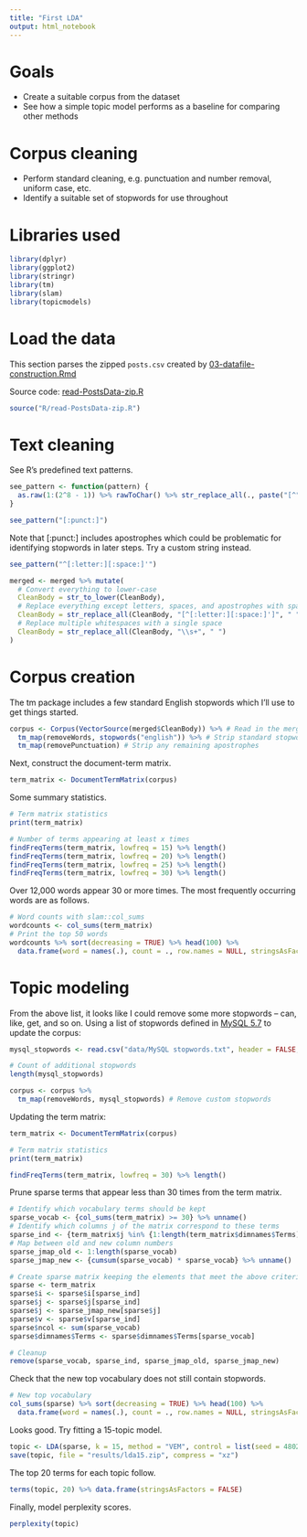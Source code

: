 ```yaml
---
title: "First LDA"
output: html_notebook
---
```


# Goals

  * Create a suitable corpus from the dataset
  * See how a simple topic model performs as a baseline for comparing other methods
  
# Corpus cleaning  

  * Perform standard cleaning, e.g. punctuation and number removal, uniform case, etc.
  * Identify a suitable set of stopwords for use throughout

# Libraries used

```r
library(dplyr)
library(ggplot2)
library(stringr)
library(tm)
library(slam)
library(topicmodels)
```

# Load the data

This section parses the zipped `posts.csv` created by [03-datafile-construction.Rmd](https://github.com/phively/uchicago-thesis/blob/master/03-datafile-construction.Rmd)

Source code: [read-PostsData-zip.R](https://github.com/phively/uchicago-thesis/blob/master/R/read-PostsData-zip.R)

```r
source("R/read-PostsData-zip.R")
```

# Text cleaning

See R's predefined text patterns.

```r
see_pattern <- function(pattern) {
  as.raw(1:(2^8 - 1)) %>% rawToChar() %>% str_replace_all(., paste("[^", pattern, "]"), "") %>% trimws() %>% print()
}

see_pattern("[:punct:]")
```

Note that [:punct:] includes apostrophes which could be problematic for identifying stopwords in later steps. Try a custom string instead.

```r
see_pattern("^[:letter:][:space:]'")
```

```r
merged <- merged %>% mutate(
  # Convert everything to lower-case
  CleanBody = str_to_lower(CleanBody),
  # Replace everything except letters, spaces, and apostrophes with space
  CleanBody = str_replace_all(CleanBody, "[^[:letter:][:space:]']", " "),
  # Replace multiple whitespaces with a single space
  CleanBody = str_replace_all(CleanBody, "\\s+", " ")
)
```

# Corpus creation

The tm package includes a few standard English stopwords which I'll use to get things started.

```r
corpus <- Corpus(VectorSource(merged$CleanBody)) %>% # Read in the merged posts
  tm_map(removeWords, stopwords("english")) %>% # Strip standard stopwords
  tm_map(removePunctuation) # Strip any remaining apostrophes
```

Next, construct the document-term matrix.

```r
term_matrix <- DocumentTermMatrix(corpus)
```

Some summary statistics.

```r
# Term matrix statistics
print(term_matrix)

# Number of terms appearing at least x times
findFreqTerms(term_matrix, lowfreq = 15) %>% length()
findFreqTerms(term_matrix, lowfreq = 20) %>% length()
findFreqTerms(term_matrix, lowfreq = 25) %>% length()
findFreqTerms(term_matrix, lowfreq = 30) %>% length()
```

Over 12,000 words appear 30 or more times. The most frequently occurring words are as follows.

```r
# Word counts with slam::col_sums
wordcounts <- col_sums(term_matrix)
# Print the top 50 words
wordcounts %>% sort(decreasing = TRUE) %>% head(100) %>%
  data.frame(word = names(.), count = ., row.names = NULL, stringsAsFactors = FALSE)
```

# Topic modeling

From the above list, it looks like I could remove some more stopwords -- can, like, get, and so on. Using a list of stopwords defined in [MySQL 5.7](https://dev.mysql.com/doc/refman/5.7/en/fulltext-stopwords.html) to update the corpus:

```r
mysql_stopwords <- read.csv("data/MySQL stopwords.txt", header = FALSE, stringsAsFactors = FALSE)[, 1]

# Count of additional stopwords
length(mysql_stopwords)
```
```r
corpus <- corpus %>%
  tm_map(removeWords, mysql_stopwords) # Remove custom stopwords
```

Updating the term matrix:

```r
term_matrix <- DocumentTermMatrix(corpus)
```
```r
# Term matrix statistics
print(term_matrix)

findFreqTerms(term_matrix, lowfreq = 30) %>% length()
```

Prune sparse terms that appear less than 30 times from the term matrix.

```r
# Identify which vocabulary terms should be kept
sparse_vocab <- {col_sums(term_matrix) >= 30} %>% unname()
# Identify which columns j of the matrix correspond to these terms
sparse_ind <- {term_matrix$j %in% {1:length(term_matrix$dimnames$Terms)}[sparse_vocab]} %>% unname()
# Map between old and new column numbers
sparse_jmap_old <- 1:length(sparse_vocab)
sparse_jmap_new <- {cumsum(sparse_vocab) * sparse_vocab} %>% unname()

# Create sparse matrix keeping the elements that meet the above criteria
sparse <- term_matrix
sparse$i <- sparse$i[sparse_ind]
sparse$j <- sparse$j[sparse_ind]
sparse$j <- sparse_jmap_new[sparse$j]
sparse$v <- sparse$v[sparse_ind]
sparse$ncol <- sum(sparse_vocab)
sparse$dimnames$Terms <- sparse$dimnames$Terms[sparse_vocab]

# Cleanup
remove(sparse_vocab, sparse_ind, sparse_jmap_old, sparse_jmap_new)
```

Check that the new top vocabulary does not still contain stopwords.

```r
# New top vocabulary
col_sums(sparse) %>% sort(decreasing = TRUE) %>% head(100) %>%
  data.frame(word = names(.), count = ., row.names = NULL, stringsAsFactors = FALSE)
```

Looks good. Try fitting a 15-topic model.

```r
topic <- LDA(sparse, k = 15, method = "VEM", control = list(seed = 48029, verbose = 1))
save(topic, file = "results/lda15.zip", compress = "xz")
```

The top 20 terms for each topic follow.

```r
terms(topic, 20) %>% data.frame(stringsAsFactors = FALSE)
```

Finally, model perplexity scores.

```r
perplexity(topic)
```